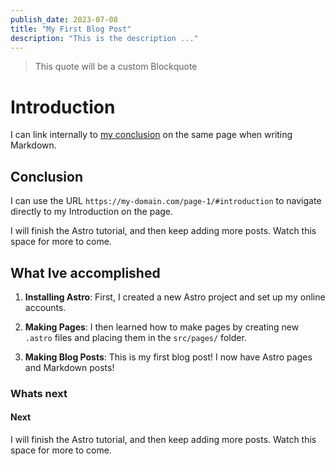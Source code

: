 ```yaml
---
publish_date: 2023-07-08
title: "My First Blog Post"
description: "This is the description ..."
---
```



> This quote will be a custom Blockquote

# Introduction

I can link internally to [my conclusion](#conclusion) on the same page when writing Markdown.

## Conclusion

I can use the URL `https://my-domain.com/page-1/#introduction` to navigate directly to my Introduction on the page.

I will finish the Astro tutorial, and then keep adding more posts. Watch this space for more to come.

## What Ive accomplished

1. **Installing Astro**: First, I created a new Astro project and set up my online accounts.

2. **Making Pages**: I then learned how to make pages by creating new `.astro` files and placing them in the `src/pages/` folder.

3. **Making Blog Posts**: This is my first blog post! I now have Astro pages and Markdown posts!

### Whats next

#### Next
I will finish the Astro tutorial, and then keep adding more posts. Watch this space for more to come.